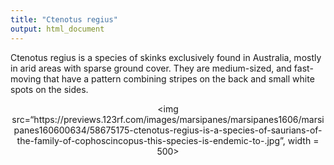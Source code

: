 ```yaml
---
title: "Ctenotus regius"
output: html_document
---
```



Ctenotus regius is a species of skinks exclusively found in Australia, mostly in arid areas with sparse ground cover.
They are medium-sized, and fast-moving that have a pattern combining stripes on the back and small white spots on the sides. 

<p align='center'>
<img src="https://previews.123rf.com/images/marsipanes/marsipanes1606/marsipanes160600634/58675175-ctenotus-regius-is-a-species-of-saurians-of-the-family-of-cophoscincopus-this-species-is-endemic-to-.jpg", width = 500>
</p>